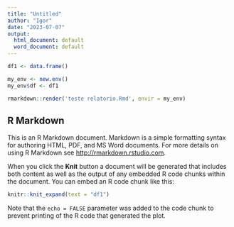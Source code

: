 ```yaml
---
title: "Untitled"
author: "Igor"
date: "2023-07-07"
output:
  html_document: default
  word_document: default
---
```


```r
df1 <- data.frame()

my_env <- new.env()
my_env$df <- df1

rmarkdown::render('teste relatorio.Rmd', envir = my_env)
```

## R Markdown

This is an R Markdown document. Markdown is a simple formatting syntax for authoring HTML, PDF, and MS Word documents. For more details on using R Markdown see <http://rmarkdown.rstudio.com>.

When you click the **Knit** button a document will be generated that includes both content as well as the output of any embedded R code chunks within the document. You can embed an R code chunk like this:

```r
knitr::knit_expand(text = "df1")
```

Note that the `echo = FALSE` parameter was added to the code chunk to prevent printing of the R code that generated the plot.
